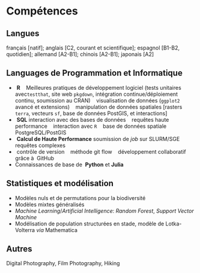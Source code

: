 # Compétences

## Langues

français [natif]; anglais [C2, courant et scientifique]; espagnol [B1-B2, quotidien]; allemand [A2-B1]; chinois [A2-B1]; japonais [A2]


## Languages de Programmation et Informatique

* \faRProject&nbsp;**R** &nbsp;\textbullet&nbsp; Meilleures pratiques de développement logiciel (tests unitaires avec`testthat`, site web `pkgdown`, intégration continue/déploiement continu, soumission au CRAN) &nbsp;\textbullet&nbsp; visualisation de données (`ggplot2` avancé et extensions) &nbsp;\textbullet&nbsp; manipulation de données spatiales [rasters `terra`, vecteurs `sf`, base de données PostGIS, et interactions]
* \faDatabase&nbsp;**SQL** interaction avec des bases de données &nbsp;\textbullet&nbsp; requêtes haute performance &nbsp;\textbullet&nbsp; interaction avec `R` &nbsp;\textbullet&nbsp; base de données spatiale PostgreSQL/PostGIS
* \faServer&nbsp;**Calcul de Haute Performance** soumission de *job* sur SLURM/SGE &nbsp;\textbullet&nbsp; requêtes complexes
* \faGit&nbsp;contrôle de version &nbsp;\textbullet&nbsp; méthode git flow &nbsp;\textbullet&nbsp; développement collaboratif grâce à \faGithub&nbsp;GitHub
* Connaissances de base de \faPython&nbsp;**Python** et **Julia**


## Statistiques et modélisation

* Modèles nuls et de permutations pour la biodiversité
* Modèles mixtes généralisés
* *Machine Learning*/*Artificial Intelligence*: *Random Forest*, *Support Vector Machine*
* Modélisation de population structurées en stade, modèle de Lotka-Volterra *via* Mathematica

## Autres

Digital Photography, Film Photography, Hiking
